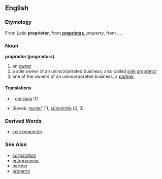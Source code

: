 == English ==
=== Etymology ===
From Latin '''proprietor''', from '''[[proprietas]]''', ''property'', from ....

=== Noun ===
'''proprietor (proprietors)'''
# an [[owner]]
# a sole owner of an unincorporated business, also called [[sole proprietor]]
# one of the owners of an unincorporated business, a [[partner]]
==== Translations ====
*{{msg:fi}}: [[omistaja]] (1)
*Slovak: [[majiteľ]] (1), [[súkromník]] (2, 3)

=== Derived Words ===
* [[sole proprietor]]
=== See Also ===
* [[corporation]]
* [[entrepreneur]]
* [[partner]]
* [[property]]